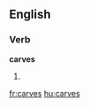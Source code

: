 ==English==

===Verb===
'''carves'''

# {{third-person singular of|[[carve]]}}

{{anagrams:en/acersv}}
[[fr:carves]]
[[hu:carves]]